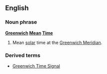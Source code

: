 ==English==
===Noun phrase===
{{wikipedia}}
'''[[Greenwich]] [[Mean]] [[Time]]'''
#Mean [[solar]] time at the [[Greenwich Meridian]].
===Derived terms===
*[[Greenwich Time Signal]]
